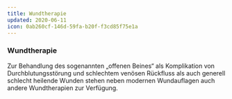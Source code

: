 ```yaml
---
title: Wundtherapie
updated: 2020-06-11
icon: 0ab260cf-146d-59fa-b20f-f3cd85f75e1a
---
```


### Wundtherapie

Zur Behandlung des sogenannten „offenen Beines“ als Komplikation von Durchblutungsstörung und schlechtem venösen Rückfluss als auch generell schlecht heilende Wunden stehen neben modernen Wundauflagen auch andere Wundtherapien zur Verfügung.
